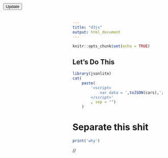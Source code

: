 ```yaml
---
title: "d3js"
output: html_document
---
```


```r
knitr::opts_chunk$set(echo = TRUE)
```

## Let's Do This

```r
library(jsonlite)
cat(
    paste(
        '<script>
            var data = ',toJSON(cars),';
        </script>'
        , sep = "")
    )
```

<script src="https://d3js.org/d3.v4.min.js"></script>

<div id="plot1"></div>
<div id="plot2"></div>

<script>

// set the dimensions and margins of the graph
var margin = {top: 20, right: 20, bottom: 30, left: 50},
    width = 900 - margin.left - margin.right,
    height = 500 - margin.top - margin.bottom;

// set the ranges
var x = d3.scaleLinear().range([0, width]);
var y = d3.scaleLinear().range([height, 0]);

// append the svg object to the body of the page
// appends a 'group' element to 'svg'
// moves the 'group' element to the top left margin
var svg = d3.select("#plot1").append("svg")
    .attr("width", width + margin.left + margin.right)
    .attr("height", height + margin.top + margin.bottom)
  .append("g")
    .attr("transform",
          "translate(" + margin.left + "," + margin.top + ")");


// format the data
data.forEach(function(d) {
    d.speed = +d.speed;
    d.dist  = +d.dist;
});

// Scale the range of the data
x.domain(d3.extent(data, function(d) { return d.speed; }));
y.domain([0, d3.max(data, function(d) { return d.dist; })]);

// Add the scatterplot
svg.selectAll("dot")
    .data(data)
  .enter().append("circle")
    .attr("r", 5)
    .attr("cx", function(d) { return x(d.speed); })
    .attr("cy", function(d) { return y(d.dist); });

// Add the X Axis
svg.append("g")
    .attr("transform", "translate(0," + height + ")")
    .call(d3.axisBottom(x));

// Add the Y Axis
svg.append("g")
    .call(d3.axisLeft(y));

</script>
</body>


# Separate this shit
```r

print('why')
```


<meta charset="utf-8">
<style>

button {
  position: absolute;
  left: 10px;
  top: 10px;
}

</style>
<button onclick="transition()">Update</button>
//<svg width="960" height="500"></svg>

<script>

var n = 20, // number of layers
    m = 200, // number of samples per layer
    k = 10; // number of bumps per layer

var stack = d3.stack().keys(d3.range(n)).offset(d3.stackOffsetWiggle),
    layers0 = stack(d3.transpose(d3.range(n).map(function() { return bumps(m, k); }))),
    layers1 = stack(d3.transpose(d3.range(n).map(function() { return bumps(m, k); }))),
    layers = layers0.concat(layers1);

var svg = d3.select("#plot2").append("svg")
    .attr("width", width + margin.left + margin.right)
    .attr("height", height + margin.top + margin.bottom)

var x = d3.scaleLinear()
    .domain([0, m - 1])
    .range([0, width]);

var y = d3.scaleLinear()
    .domain([d3.min(layers, stackMin), d3.max(layers, stackMax)])
    .range([height, 0]);

var z = d3.interpolateCool;

var area = d3.area()
    .x(function(d, i) { return x(i); })
    .y0(function(d) { return y(d[0]); })
    .y1(function(d) { return y(d[1]); });

svg.selectAll("path")
  .data(layers0)
  .enter().append("path")
    .attr("d", area)
    .attr("fill", function() { return z(Math.random()); });

function stackMax(layer) {
  return d3.max(layer, function(d) { return d[1]; });
}

function stackMin(layer) {
  return d3.min(layer, function(d) { return d[0]; });
}

function transition() {
  var t;
  d3.selectAll("path")
    .data((t = layers1, layers1 = layers0, layers0 = t))
    .transition()
      .duration(2500)
      .attr("d", area);
}

// Inspired by Lee Byron’s test data generator.
function bumps(n, m) {
  var a = [], i;
  for (i = 0; i < n; ++i) a[i] = 0;
  for (i = 0; i < m; ++i) bump(a, n);
  return a;
}

function bump(a, n) {
  var x = 1 / (0.1 + Math.random()),
      y = 2 * Math.random() - 0.5,
      z = 10 / (0.1 + Math.random());
  for (var i = 0; i < n; i++) {
    var w = (i / n - y) * z;
    a[i] += x * Math.exp(-w * w);
  }
}

</script>


